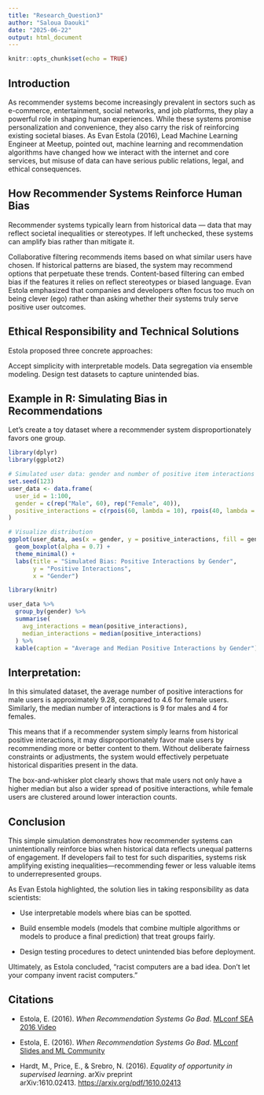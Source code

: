```yaml
---
title: "Research_Question3"
author: "Saloua Daouki"
date: "2025-06-22"
output: html_document
---
```


```r
knitr::opts_chunk$set(echo = TRUE)
```

## Introduction

As recommender systems become increasingly prevalent in sectors such as e-commerce, entertainment, social networks, and job platforms, they play a powerful role in shaping human experiences. While these systems promise personalization and convenience, they also carry the risk of reinforcing existing societal biases. As Evan Estola (2016), Lead Machine Learning Engineer at Meetup, pointed out, machine learning and recommendation algorithms have changed how we interact with the internet and core services, but misuse of data can have serious public relations, legal, and ethical consequences.

## How Recommender Systems Reinforce Human Bias

Recommender systems typically learn from historical data — data that may reflect societal inequalities or stereotypes. If left unchecked, these systems can amplify bias rather than mitigate it.

Collaborative filtering recommends items based on what similar users have chosen. If historical patterns are biased, the system may recommend options that perpetuate these trends. Content-based filtering can embed bias if the features it relies on reflect stereotypes or biased language. Evan Estola emphasized that companies and developers often focus too much on being clever (ego) rather than asking whether their systems truly serve positive user outcomes.

## Ethical Responsibility and Technical Solutions

Estola proposed three concrete approaches:

Accept simplicity with interpretable models. Data segregation via ensemble modeling. Design test datasets to capture unintended bias.

## Example in R: Simulating Bias in Recommendations

Let’s create a toy dataset where a recommender system disproportionately favors one group.

```r
library(dplyr)
library(ggplot2)

# Simulated user data: gender and number of positive item interactions
set.seed(123)
user_data <- data.frame(
  user_id = 1:100,
  gender = c(rep("Male", 60), rep("Female", 40)),
  positive_interactions = c(rpois(60, lambda = 10), rpois(40, lambda = 5))
)

# Visualize distribution
ggplot(user_data, aes(x = gender, y = positive_interactions, fill = gender)) +
  geom_boxplot(alpha = 0.7) +
  theme_minimal() +
  labs(title = "Simulated Bias: Positive Interactions by Gender",
       y = "Positive Interactions",
       x = "Gender")
```

```r
library(knitr)

user_data %>%
  group_by(gender) %>%
  summarise(
    avg_interactions = mean(positive_interactions),
    median_interactions = median(positive_interactions)
  ) %>%
  kable(caption = "Average and Median Positive Interactions by Gender")
```

## Interpretation:

In this simulated dataset, the average number of positive interactions for male users is approximately 9.28, compared to 4.6 for female users. Similarly, the median number of interactions is 9 for males and 4 for females.

This means that if a recommender system simply learns from historical positive interactions, it may disproportionately favor male users by recommending more or better content to them. Without deliberate fairness constraints or adjustments, the system would effectively perpetuate historical disparities present in the data.

The box-and-whisker plot clearly shows that male users not only have a higher median but also a wider spread of positive interactions, while female users are clustered around lower interaction counts.

## Conclusion

This simple simulation demonstrates how recommender systems can unintentionally reinforce bias when historical data reflects unequal patterns of engagement. If developers fail to test for such disparities, systems risk amplifying existing inequalities—recommending fewer or less valuable items to underrepresented groups.

As Evan Estola highlighted, the solution lies in taking responsibility as data scientists:

-   Use interpretable models where bias can be spotted.

-   Build ensemble models (models that combine multiple algorithms or models to produce a final prediction) that treat groups fairly.

-   Design testing procedures to detect unintended bias before deployment.

Ultimately, as Estola concluded, “racist computers are a bad idea. Don’t let your company invent racist computers.”

## Citations

-   Estola, E. (2016). *When Recommendation Systems Go Bad*. [MLconf SEA 2016 Video](https://www.youtube.com/watch?v=EJJ0jEp_U9E)

-   Estola, E. (2016). *When Recommendation Systems Go Bad*. [MLconf Slides and ML Community](https://mlconf.com/sessions/when-recommendations-systems-go-bad-machine-learn/)

-   Hardt, M., Price, E., & Srebro, N. (2016). *Equality of opportunity in supervised learning*. arXiv preprint arXiv:1610.02413. <https://arxiv.org/pdf/1610.02413>
